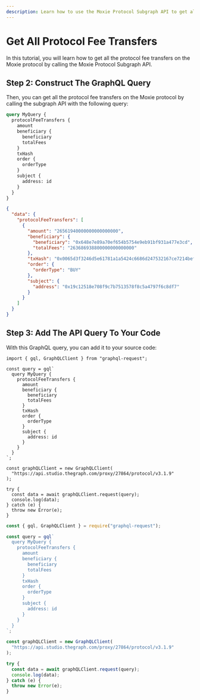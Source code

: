```yaml
---
description: Learn how to use the Moxie Protocol Subgraph API to get all the protocol fee transfers on Moxie protocol.
---
```



# Get All Protocol Fee Transfers

In this tutorial, you will learn how to get all the protocol fee transfers on the Moxie protocol by calling the Moxie Protocol Subgraph API.

<PreRequisites />

<InstallDependencies />

## Step 2: Construct The GraphQL Query

Then, you can get all the protocol fee transfers on the Moxie protocol by calling the subgraph API with the following query:

<Tabs>
<TabItem value="query" label="Query">

```graphql
query MyQuery {
  protocolFeeTransfers {
    amount
    beneficiary {
      beneficiary
      totalFees
    }
    txHash
    order {
      orderType
    }
    subject {
      address: id
    }
  }
}
```

</TabItem>
<TabItem value="response" label="Response">

```json
{
  "data": {
    "protocolFeeTransfers": [
      {
        "amount": "26561940000000000000000",
        "beneficiary": {
          "beneficiary": "0x648e7e89a70ef654b5754e9eb91bf931a477e3cd",
          "totalFees": "263686938800000000000000"
        },
        "txHash": "0x0065d3f3246d5e61781a1a5424c6686d247532167ce7214beffef38732dc9ed8",
        "order": {
          "orderType": "BUY"
        },
        "subject": {
          "address": "0x19c12518e708f9c7b7513578f8c5a4797f6c8df7"
        }
      }
    ]
  }
}
```

</TabItem>
</Tabs>

## Step 3: Add The API Query To Your Code

With this GraphQL query, you can add it to your source code:

<Tabs>
<TabItem value="grapqhl_ts" label="graphql-request (TS)">

```tsx
import { gql, GraphQLClient } from "graphql-request";

const query = gql`
  query MyQuery {
    protocolFeeTransfers {
      amount
      beneficiary {
        beneficiary
        totalFees
      }
      txHash
      order {
        orderType
      }
      subject {
        address: id
      }
    }
  }
`;

const graphQLClient = new GraphQLClient(
  "https://api.studio.thegraph.com/proxy/27864/protocol/v3.1.9"
);

try {
  const data = await graphQLClient.request(query);
  console.log(data);
} catch (e) {
  throw new Error(e);
}
```

</TabItem>
<TabItem value="graphql_js" label="graphql-request (JS)">

```jsx
const { gql, GraphQLClient } = require("graphql-request");

const query = gql`
  query MyQuery {
    protocolFeeTransfers {
      amount
      beneficiary {
        beneficiary
        totalFees
      }
      txHash
      order {
        orderType
      }
      subject {
        address: id
      }
    }
  }
`;

const graphQLClient = new GraphQLClient(
  "https://api.studio.thegraph.com/proxy/27864/protocol/v3.1.9"
);

try {
  const data = await graphQLClient.request(query);
  console.log(data);
} catch (e) {
  throw new Error(e);
}
```

</TabItem>
</Tabs>

<DeveloperSupport />

